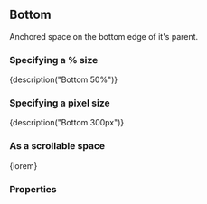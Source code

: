 
<CommonHeader />

<Meta title="Components/Bottom" component={Bottom} />

## Bottom

Anchored space on the bottom edge of it's parent.

### Specifying a % size

<Preview>
	<Story name="Default (%)">
		<ViewPort>
			<Bottom style={green} size="50%">
				{description("Bottom 50%")}
			</Bottom>
		</ViewPort>
	</Story>
</Preview>

### Specifying a pixel size

<Preview>
	<Story name="Default (px)">
		<ViewPort>
			<Bottom style={green} size={300}>
				{description("Bottom 300px")}
			</Bottom>
		</ViewPort>
	</Story>
</Preview>

### As a scrollable space

<Preview>
	<Story name="Scrollable">
		<ViewPort>
			<Bottom style={green} size={300} scrollable={true}>
				{lorem}
			</Bottom>
		</ViewPort>
	</Story>
</Preview>

### Properties

<Story name="Properties">
	<PropsTable>
		<AnchoredProps />
		<StandardProps />
	</PropsTable>
</Story>